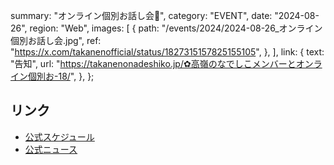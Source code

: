   summary: "オンライン個別お話し会📢",
  category: "EVENT",
  date: "2024-08-26",
  region: "Web",
  images: [
    {
      path: "/events/2024/2024-08-26_オンライン個別お話し会.jpg",
      ref: "https://x.com/takanenofficial/status/1827315157825155105",
    },
  ],
  link: {
    text: "告知",
    url: "https://takanenonadeshiko.jp/✿高嶺のなでしこメンバーとオンライン個別お-18/",
  },
};

## リンク

- [公式スケジュール](https://takanenonadeshiko.jp/events/event/「高嶺のなでしこ-2nd-ファンミーティング〜成長発/)
- [公式ニュース](https://takanenonadeshiko.jp/✿高嶺のなでしこメンバーとオンライン個別お-18/)
